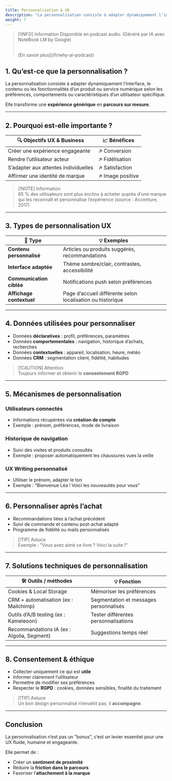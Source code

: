 ```yaml
---
title: Personnalisation & UX
description: "La personnalisation consiste à adapter dynamiquement l’interface, le contenu ou les fonctionnalités d’un produit ou service numérique selon les préférences, comportements ou caractéristiques d’un utilisateur spécifique."
weight: 7
---
```



> [!INFO] Information
> Disponible en podcast audio. (Généré par IA avec NoteBook LM by Google)
>
> <br />
> [En savoir plus](/fr/why-ai-podcast)

<SrtPlayer
  client:only="react"
  audioSrc="/podcasts/ux-personalization.mp3"
  srtUrl="/podcasts/ux-personalization.srt"
/>

## 1. Qu’est-ce que la personnalisation ?

La personnalisation consiste à adapter dynamiquement l’interface, le contenu ou les fonctionnalités d’un produit ou service numérique selon les préférences, comportements ou caractéristiques d’un utilisateur spécifique.

Elle transforme une **expérience générique** en **parcours sur mesure**.

---

## 2. Pourquoi est-elle importante ?

| 🔍 Objectifs UX & Business           | 📈 Bénéfices     |
| ------------------------------------ | ---------------- |
| Créer une expérience engageante      | ↗ Conversion     |
| Rendre l’utilisateur acteur          | ↗ Fidélisation   |
| S’adapter aux attentes individuelles | ↗ Satisfaction   |
| Affirmer une identité de marque      | ↗ Image positive |

> [!NOTE] Information  
> 65 % des utilisateurs sont plus enclins à acheter auprès d’une marque qui les reconnaît et personnalise l’expérience (source : Accenture, 2017)

---

## 3. Types de personnalisation UX

| 🧩 Type                  | 💡 Exemples                                                |
| ------------------------ | ---------------------------------------------------------- |
| **Contenu personnalisé** | Articles ou produits suggérés, recommandations             |
| **Interface adaptée**    | Thème sombre/clair, contrastes, accessibilité              |
| **Communication ciblée** | Notifications push selon préférences                       |
| **Affichage contextuel** | Page d’accueil différente selon localisation ou historique |

---

## 4. Données utilisées pour personnaliser

- Données **déclaratives** : profil, préférences, paramètres
- Données **comportementales** : navigation, historique d’achats, recherches
- Données **contextuelles** : appareil, localisation, heure, météo
- Données **CRM** : segmentation client, fidélité, habitudes

> [!CAUTION] Attention  
> Toujours informer et obtenir le **consentement RGPD**

---

## 5. Mécanismes de personnalisation

### Utilisateurs connectés

- Informations récupérées via **création de compte**
- Exemple : prénom, préférences, mode de livraison

### Historique de navigation

- Suivi des visites et produits consultés
- Exemple : proposer automatiquement les chaussures vues la veille

### UX Writing personnalisé

- Utiliser le prénom, adapter le ton
- Exemple : “Bienvenue Léa ! Voici les nouveautés pour vous”

---

## 6. Personnaliser après l’achat

- Recommandations liées à l’achat précédent
- Suivi de commande et contenu post-achat adapté
- Programme de fidélité ou mails personnalisés

> [!TIP] Astuce  
> Exemple : "Vous avez aimé ce livre ? Voici la suite !"

---

## 7. Solutions techniques de personnalisation

| 🛠 Outils / méthodes                        | 💡 Fonction                            |
| ------------------------------------------ | -------------------------------------- |
| Cookies & Local Storage                    | Mémoriser les préférences              |
| CRM + automatisation (ex : Mailchimp)      | Segmentation et messages personnalisés |
| Outils d’A/B testing (ex : Kameleoon)      | Tester différentes personnalisations   |
| Recommandations IA (ex : Algolia, Segment) | Suggestions temps réel                 |

---

## 8. Consentement & éthique

- Collecter uniquement ce qui est **utile**
- Informer clairement l’utilisateur
- Permettre de modifier ses préférences
- Respecter le **RGPD** : cookies, données sensibles, finalité du traitement

> [!TIP] Astuce  
> Un bon design personnalisé n’envahit pas, il **accompagne**.

---

## Conclusion

La personnalisation n’est pas un "bonus", c’est un levier essentiel pour une UX fluide, humaine et engageante.

Elle permet de :

- Créer un **sentiment de proximité**
- Réduire la **friction dans le parcours**
- Favoriser l’**attachement à la marque**
